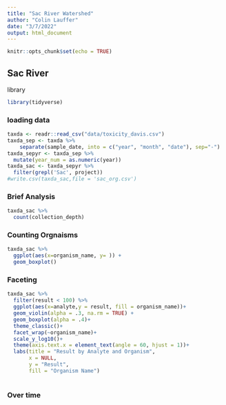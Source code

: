 ```yaml
---
title: "Sac River Watershed"
author: "Colin Lauffer"
date: "3/7/2022"
output: html_document
---
```


```r
knitr::opts_chunk$set(echo = TRUE)
```

## Sac River

library
```r
library(tidyverse)
```

### loading data
```r
taxda <- readr::read_csv("data/toxicity_davis.csv")
taxda_sep <- taxda %>%
    separate(sample_date, into = c("year", "month", "date"), sep="-") 
taxda_sepyr <- taxda_sep %>% 
  mutate(year_num = as.numeric(year))
taxda_sac <- taxda_sepyr %>%
  filter(grepl('Sac', project)) 
#write.csv(taxda_sac,file = 'sac_org.csv')

```

### Brief Analysis
```r
taxda_sac %>%
  count(collection_depth)
```

### Counting Orgnaisms
```r
taxda_sac %>%
  ggplot(aes(x=organism_name, y= )) +
  geom_boxplot()
```




### Faceting
```r
taxda_sac %>%
  filter(result < 100) %>%
  ggplot(aes(x=analyte,y = result, fill = organism_name))+
  geom_violin(alpha = .3, na.rm = TRUE) +
  geom_boxplot(alpha = .4)+
  theme_classic()+
  facet_wrap(~organism_name)+
  scale_y_log10()+
  theme(axis.text.x = element_text(angle = 60, hjust = 1))+
  labs(title = "Result by Analyte and Organism",
       x = NULL,
       y = "Result",
       fill = "Organism Name")
  

```



### Over time